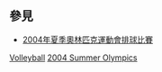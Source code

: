 == 參見 ==
* [[2004年夏季奧林匹克運動會排球比賽|2004年夏季奧林匹克運動會排球比賽]]

{{categoryTOC}}

[[Category:2004年夏季奧林匹克運動會運動員|Volleyball]]
[[Category:各年夏季奧林匹克運動會排球運動員|2004 Summer Olympics]]